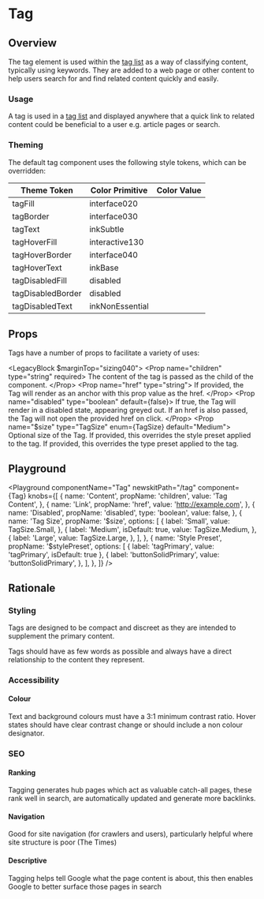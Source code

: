 


# Tag

## Overview

The tag element is used within the [tag list](/components/tag-list) as a way of classifying content, typically using keywords. They are added to a web page or other content to help users search for and find related content quickly and easily.

### Usage

A tag is used in a [tag list](/components/tag-list) and displayed anywhere that a quick link to related content could be beneficial to a user e.g. article pages or search.

### Theming

The default tag component uses the following style tokens, which can be overridden:

| Theme Token       | Color Primitive |  Color Value                                          |
| ----------------- | --------------- | -------------------------------------------- |
| tagFill           | interface020     | <TextBoxSwatch themeColor="interface020"/>    |
| tagBorder         | interface030     | <TextBoxSwatch themeColor="interface030"/>    |
| tagText           | inkSubtle          | <TextBoxSwatch themeColor="inkSubtle" dark/>    |
| tagHoverFill      | interactive130  | <TextBoxSwatch themeColor="interactive130"/> |
| tagHoverBorder    | interface040     | <TextBoxSwatch themeColor="interface040"/>    |
| tagHoverText      | inkBase          | <TextBoxSwatch themeColor="inkBase" dark/>    |
| tagDisabledFill   | disabled      | <TextBoxSwatch themeColor="disabled"/>     |
| tagDisabledBorder | disabled      | <TextBoxSwatch themeColor="disabled"/>     |
| tagDisabledText   | inkNonEssential          | <TextBoxSwatch themeColor="inkNonEssential" dark/>    |

## Props

Tags have a number of props to facilitate a variety of uses:

<LegacyBlock $marginTop="sizing040">
  <Prop name="children" type="string" required>
    The content of the tag is passed as the child of the component.
  </Prop>
  <Prop name="href" type="string">
    If provided, the Tag will render as an anchor with this prop value as the
    href.
  </Prop>
  <Prop name="disabled" type="boolean" default={false}>
    If true, the Tag will render in a disabled state, appearing greyed out. If
    an href is also passed, the Tag will not open the provided href on click.
  </Prop>
  <Prop name="$size" type="TagSize" enum={TagSize} default="Medium">
    Optional size of the Tag.
  </Prop>
  <Prop name="$stylePreset" type="string" default="tagPrimary">
    If provided, this overrides the style preset applied to the tag.
  </Prop>
  <Prop name="$typePreset" type="string" default="flag010">
    If provided, this overrides the type preset applied to the tag.
  </Prop>
</LegacyBlock>

## Playground

<Playground
  componentName="Tag"
  newskitPath="/tag"
  component={Tag}
  knobs={[
    {
      name: 'Content',
      propName: 'children',
      value: 'Tag Content',
    },
    {
      name: 'Link',
      propName: 'href',
      value: 'http://example.com',
    },
    {
      name: 'Disabled',
      propName: 'disabled',
      type: 'boolean',
      value: false,
    },
    {
      name: 'Tag Size',
      propName: '$size',
      options: [
        {
          label: 'Small',
          value: TagSize.Small,
        },
        {
          label: 'Medium',
          isDefault: true,
          value: TagSize.Medium,
        },
        {
          label: 'Large',
          value: TagSize.Large,
        },
      ],
    },
    {
      name: 'Style Preset',
      propName: '$stylePreset',
      options: [
        {
          label: 'tagPrimary',
          value: 'tagPrimary',
          isDefault: true
        },
        {
          label: 'buttonSolidPrimary',
          value: 'buttonSolidPrimary',
        },
      ],
    },
  ]}
/>

## Rationale

### Styling

Tags are designed to be compact and discreet as they are intended to supplement the primary content.

Tags should have as few words as possible and always have a direct relationship to the content they represent.

### Accessibility

#### Colour

Text and background colours must have a 3:1 minimum contrast ratio.
Hover states should have clear contrast change or should include a non colour designator.

### SEO

#### Ranking

Tagging generates hub pages which act as valuable catch-all pages, these rank well in search, are automatically updated and generate more backlinks.

#### Navigation

Good for site navigation (for crawlers and users), particularly helpful where site structure is poor (The Times)

#### Descriptive

Tagging helps tell Google what the page content is about, this then enables Google to better surface those pages in search
